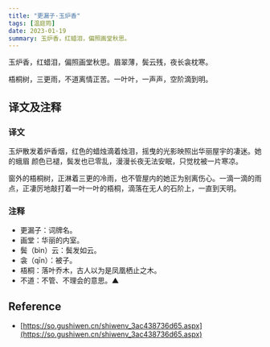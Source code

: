 ```yaml
---
title: "更漏子·玉炉香"
tags: [温庭筠]
date: 2023-01-19
summary: 玉炉香，红蜡泪，偏照画堂秋思。
---
```


玉炉香，红蜡泪，偏照画堂秋思。眉翠薄，鬓云残，夜长衾枕寒。

梧桐树，三更雨，不道离情正苦。一叶叶，一声声，空阶滴到明。

## 译文及注释

### 译文

玉炉散发着炉香烟，红色的蜡烛滴着烛泪，摇曳的光影映照出华丽屋宇的凄迷。她的蛾眉
颜色已褪，鬓发也已零乱，漫漫长夜无法安眠，只觉枕被一片寒凉。

窗外的梧桐树，正淋着三更的冷雨，也不管屋内的她正为别离伤心。一滴一滴的雨点，正凄厉地敲打着一叶一叶的梧桐，滴落在无人的石阶上，一直到天明。

### 注释

- 更漏子：词牌名。
- 画堂：华丽的内室。
- 鬓（bìn）云：鬓发如云。
- 衾（qīn）：被子。
- 梧桐：落叶乔木，古人以为是凤凰栖止之木。
- 不道：不管、不理会的意思。▲

## Reference

- [https://so.gushiwen.cn/shiwenv_3ac438736d65.aspx](https://so.gushiwen.cn/shiwenv_3ac438736d65.aspx)